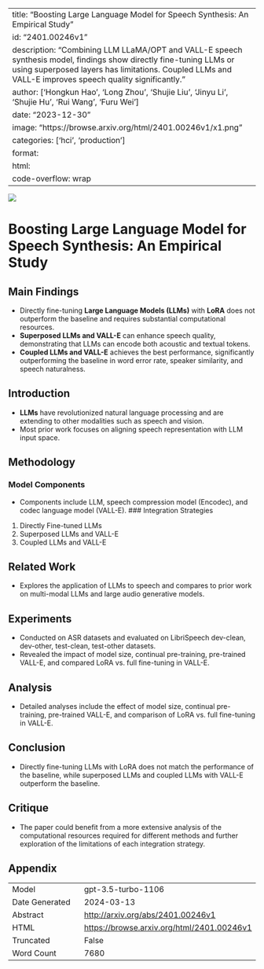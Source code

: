 
---
title: "Boosting Large Language Model for Speech Synthesis: An Empirical Study"
id: "2401.00246v1"
description: "Combining LLM LLaMA/OPT and VALL-E speech synthesis model, findings show directly fine-tuning LLMs or using superposed layers has limitations. Coupled LLMs and VALL-E improves speech quality significantly."
author: ['Hongkun Hao', 'Long Zhou', 'Shujie Liu', 'Jinyu Li', 'Shujie Hu', 'Rui Wang', 'Furu Wei']
date: "2023-12-30"
image: "https://browse.arxiv.org/html/2401.00246v1/x1.png"
categories: ['hci', 'production']
format:
  html:
    code-overflow: wrap
---

![](https://browse.arxiv.org/html/2401.00246v1/x1.png)

# Boosting Large Language Model for Speech Synthesis: An Empirical Study

## Main Findings
- Directly fine-tuning **Large Language Models (LLMs)** with **LoRA** does not outperform the baseline and requires substantial computational resources.
- **Superposed LLMs and VALL-E** can enhance speech quality, demonstrating that LLMs can encode both acoustic and textual tokens.
- **Coupled LLMs and VALL-E** achieves the best performance, significantly outperforming the baseline in word error rate, speaker similarity, and speech naturalness.

## Introduction
- **LLMs** have revolutionized natural language processing and are extending to other modalities such as speech and vision.
- Most prior work focuses on aligning speech representation with LLM input space.

## Methodology
### Model Components
- Components include LLM, speech compression model (Encodec), and codec language model (VALL-E).
### Integration Strategies
1. Directly Fine-tuned LLMs
2. Superposed LLMs and VALL-E
3. Coupled LLMs and VALL-E

## Related Work
- Explores the application of LLMs to speech and compares to prior work on multi-modal LLMs and large audio generative models.

## Experiments
- Conducted on ASR datasets and evaluated on LibriSpeech dev-clean, dev-other, test-clean, test-other datasets.
- Revealed the impact of model size, continual pre-training, pre-trained VALL-E, and compared LoRA vs. full fine-tuning in VALL-E.

## Analysis
- Detailed analyses include the effect of model size, continual pre-training, pre-trained VALL-E, and comparison of LoRA vs. full fine-tuning in VALL-E.

## Conclusion
- Directly fine-tuning LLMs with LoRA does not match the performance of the baseline, while superposed LLMs and coupled LLMs with VALL-E outperform the baseline.

## Critique
- The paper could benefit from a more extensive analysis of the computational resources required for different methods and further exploration of the limitations of each integration strategy.

## Appendix

|          |          |
|----------|----------|
| Model     | gpt-3.5-turbo-1106       |
| Date Generated     | 2024-03-13       |
| Abstract | [http://arxiv.org/abs/2401.00246v1](http://arxiv.org/abs/2401.00246v1)        |
| HTML     | [https://browse.arxiv.org/html/2401.00246v1](https://browse.arxiv.org/html/2401.00246v1)       |
| Truncated       | False       |
| Word Count       | 7680       |